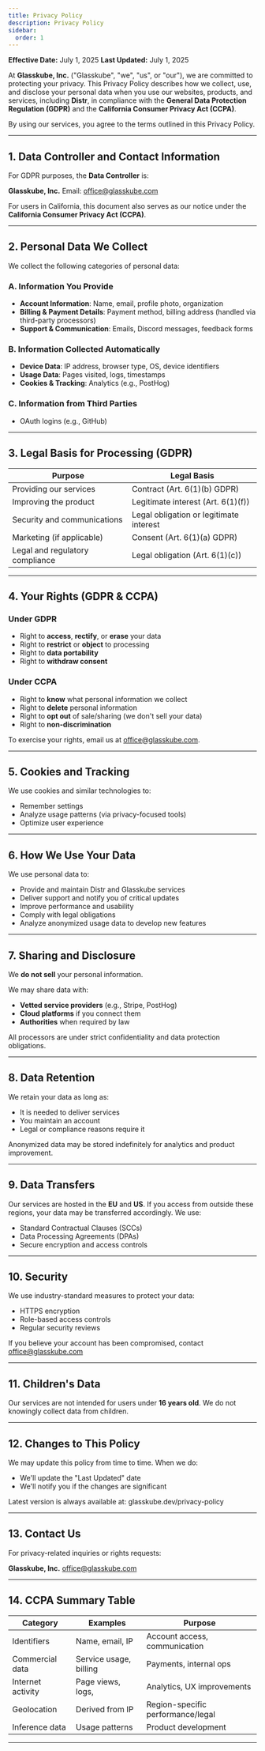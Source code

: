 ```yaml
---
title: Privacy Policy
description: Privacy Policy
sidebar:
  order: 1
---
```


**Effective Date:** July 1, 2025
**Last Updated:** July 1, 2025

At **Glasskube, Inc.** ("Glasskube", "we", "us", or "our"), we are committed to protecting your privacy. This Privacy Policy describes how we collect, use, and disclose your personal data when you use our websites, products, and services, including **Distr**, in compliance with the **General Data Protection Regulation (GDPR)** and the **California Consumer Privacy Act (CCPA)**.

By using our services, you agree to the terms outlined in this Privacy Policy.

---

## 1. Data Controller and Contact Information

For GDPR purposes, the **Data Controller** is:

**Glasskube, Inc.**
Email: office@glasskube.com

For users in California, this document also serves as our notice under the **California Consumer Privacy Act (CCPA)**.

---

## 2. Personal Data We Collect

We collect the following categories of personal data:

### A. Information You Provide

- **Account Information**: Name, email, profile photo, organization
- **Billing & Payment Details**: Payment method, billing address (handled via third-party processors)
- **Support & Communication**: Emails, Discord messages, feedback forms

### B. Information Collected Automatically

- **Device Data**: IP address, browser type, OS, device identifiers
- **Usage Data**: Pages visited, logs, timestamps
- **Cookies & Tracking**: Analytics (e.g., PostHog)

### C. Information from Third Parties

- OAuth logins (e.g., GitHub)
---

## 3. Legal Basis for Processing (GDPR)

| Purpose                                 | Legal Basis                          |
|----------------------------------------|--------------------------------------|
| Providing our services                 | Contract (Art. 6(1)(b) GDPR)         |
| Improving the product                  | Legitimate interest (Art. 6(1)(f))   |
| Security and communications            | Legal obligation or legitimate interest |
| Marketing (if applicable)              | Consent (Art. 6(1)(a) GDPR)          |
| Legal and regulatory compliance        | Legal obligation (Art. 6(1)(c))      |

---

## 4. Your Rights (GDPR & CCPA)

### Under GDPR

- Right to **access**, **rectify**, or **erase** your data
- Right to **restrict** or **object** to processing
- Right to **data portability**
- Right to **withdraw consent**

### Under CCPA

- Right to **know** what personal information we collect
- Right to **delete** personal information
- Right to **opt out** of sale/sharing (we don't sell your data)
- Right to **non-discrimination**

To exercise your rights, email us at office@glasskube.com.

---

## 5. Cookies and Tracking

We use cookies and similar technologies to:

- Remember settings
- Analyze usage patterns (via privacy-focused tools)
- Optimize user experience

---

## 6. How We Use Your Data

We use personal data to:

- Provide and maintain Distr and Glasskube services
- Deliver support and notify you of critical updates
- Improve performance and usability
- Comply with legal obligations
- Analyze anonymized usage data to develop new features

---

## 7. Sharing and Disclosure

We **do not sell** your personal information.

We may share data with:

- **Vetted service providers** (e.g., Stripe, PostHog)
- **Cloud platforms** if you connect them
- **Authorities** when required by law

All processors are under strict confidentiality and data protection obligations.

---

## 8. Data Retention

We retain your data as long as:

- It is needed to deliver services
- You maintain an account
- Legal or compliance reasons require it

Anonymized data may be stored indefinitely for analytics and product improvement.

---

## 9. Data Transfers

Our services are hosted in the **EU** and **US**. If you access from outside these regions, your data may be transferred accordingly. We use:

- Standard Contractual Clauses (SCCs)
- Data Processing Agreements (DPAs)
- Secure encryption and access controls

---

## 10. Security

We use industry-standard measures to protect your data:

- HTTPS encryption
- Role-based access controls
- Regular security reviews

If you believe your account has been compromised, contact office@glasskube.com

---

## 11. Children's Data

Our services are not intended for users under **16 years old**. We do not knowingly collect data from children.

---

## 12. Changes to This Policy

We may update this policy from time to time. When we do:

- We'll update the "Last Updated" date
- We'll notify you if the changes are significant

Latest version is always available at: glasskube.dev/privacy-policy

---

## 13. Contact Us

For privacy-related inquiries or rights requests:

**Glasskube, Inc.**
office@glasskube.com

---

## 14. CCPA Summary Table

| Category          | Examples                            | Purpose                            |
|-------------------|-------------------------------------|------------------------------------|
| Identifiers        | Name, email, IP                    | Account access, communication      |
| Commercial data    | Service usage, billing             | Payments, internal ops             |
| Internet activity  | Page views, logs,   | Analytics, UX improvements         |
| Geolocation        | Derived from IP                    | Region-specific performance/legal  |
| Inference data     | Usage patterns                     | Product development                |

---
